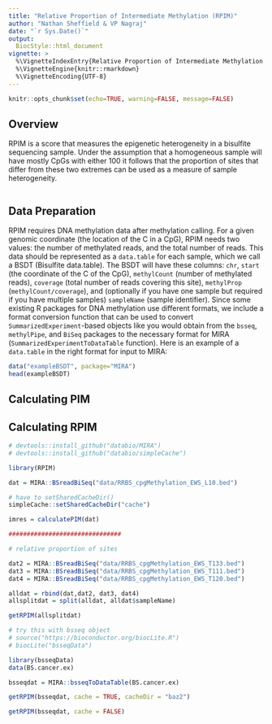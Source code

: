 ```yaml
---
title: "Relative Proportion of Intermediate Methylation (RPIM)"
author: "Nathan Sheffield & VP Nagraj"
date: "`r Sys.Date()`"
output: 
  BiocStyle::html_document
vignette: >
  %\VignetteIndexEntry{Relative Proportion of Intermediate Methylation (RPIM)}
  %\VignetteEngine{knitr::rmarkdown}
  %\VignetteEncoding{UTF-8}
---
```


```r
knitr::opts_chunk$set(echo=TRUE, warning=FALSE, message=FALSE)
```


## Overview

RPIM is a score that measures the epigenetic heterogeneity in a bisulfite sequencing sample. Under the assumption that a homogeneous sample will have mostly CpGs with either 100 it follows that the proportion of sites that differ from these two extremes can be used as a measure of sample heterogeneity.

```r

```

## Data Preparation

RPIM requires DNA methylation data after methylation calling. For a given genomic coordinate (the location of the C in a CpG), RPIM needs two values: the number of methylated reads, and the total number of reads. This data should be represented as a `data.table` for each sample, which we call a BSDT (Bisulfite data.table). The BSDT will have these columns: `chr`, `start` (the coordinate of the C of the CpG), `methylCount` (number of methylated reads), `coverage` (total number of reads covering this site), `methylProp` (`methylCount/coverage`), and (optionally if you have one sample but required if you have multiple samples) `sampleName` (sample identifier). Since some existing R packages for DNA methylation use different formats, we include a format conversion function that can be used to convert `SummarizedExperiment`-based objects like you would obtain from the `bsseq`, `methylPipe`, and `BiSeq` packages to the necessary format for MIRA (`SummarizedExperimentToDataTable` function). Here is an example of a `data.table` in the right format for input to MIRA:

```r
data("exampleBSDT", package="MIRA")
head(exampleBSDT)
```

## Calculating PIM

## Calculating RPIM

```r
# devtools::install_github("databio/MIRA")
# devtools::install_github("databio/simpleCache")

library(RPIM)

dat = MIRA::BSreadBiSeq("data/RRBS_cpgMethylation_EWS_L10.bed")

# have to setSharedCacheDir()
simpleCache::setSharedCacheDir("cache")

imres = calculatePIM(dat)

###############################

# relative proportion of sites

dat2 = MIRA::BSreadBiSeq("data/RRBS_cpgMethylation_EWS_T133.bed")
dat3 = MIRA::BSreadBiSeq("data/RRBS_cpgMethylation_EWS_T111.bed")
dat4 = MIRA::BSreadBiSeq("data/RRBS_cpgMethylation_EWS_T120.bed")

alldat = rbind(dat,dat2, dat3, dat4)
allsplitdat = split(alldat, alldat$sampleName)

getRPIM(allsplitdat)

# try this with bsseq object
# source("https://bioconductor.org/biocLite.R")
# biocLite("bsseqData")

library(bsseqData)
data(BS.cancer.ex)

bsseqdat = MIRA::bsseqToDataTable(BS.cancer.ex)

getRPIM(bsseqdat, cache = TRUE, cacheDir = "baz2")

getRPIM(bsseqdat, cache = FALSE)
```

